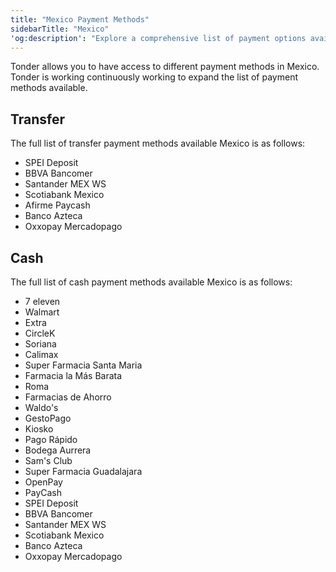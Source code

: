```yaml
---
title: "Mexico Payment Methods"
sidebarTitle: "Mexico"
'og:description': "Explore a comprehensive list of payment options available in Mexico with Tonder, categorized by payment type."
---
```


Tonder allows you to have access to different payment methods in Mexico. Tonder is working continuously working to expand the list of payment methods available. 




## Transfer 
The full list of transfer payment methods available Mexico is as follows:

- SPEI Deposit 
- BBVA Bancomer
- Santander MEX WS 
- Scotiabank Mexico 
- Afirme Paycash 
- Banco Azteca 
- Oxxopay Mercadopago 

## Cash

The full list of cash payment methods available Mexico is as follows:


- 7 eleven 
- Walmart 
- Extra 
- CircleK 
- Soriana 
- Calimax 
- Super Farmacia Santa Maria 
- Farmacia la Más Barata 
- Roma 
- Farmacias de Ahorro 
- Waldo's 
- GestoPago 
- Kiosko 
- Pago Rápido 
- Bodega Aurrera 
- Sam's Club 
- Super Farmacia Guadalajara 
- OpenPay 
- PayCash 
- SPEI Deposit
- BBVA Bancomer
- Santander MEX WS
- Scotiabank Mexico
- Banco Azteca  
- Oxxopay Mercadopago 
